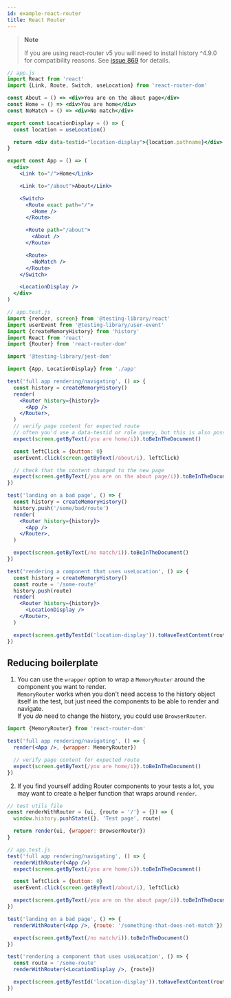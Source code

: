 ```yaml
---
id: example-react-router
title: React Router
---
```


> **Note**
>
> If you are using react-router v5 you will need to install history ^4.9.0 for
> compatibility reasons. See [issue
> 869](https://github.com/testing-library/react-testing-library/issues/869) for
> details.

```jsx
// app.js
import React from 'react'
import {Link, Route, Switch, useLocation} from 'react-router-dom'

const About = () => <div>You are on the about page</div>
const Home = () => <div>You are home</div>
const NoMatch = () => <div>No match</div>

export const LocationDisplay = () => {
  const location = useLocation()

  return <div data-testid="location-display">{location.pathname}</div>
}

export const App = () => (
  <div>
    <Link to="/">Home</Link>

    <Link to="/about">About</Link>

    <Switch>
      <Route exact path="/">
        <Home />
      </Route>

      <Route path="/about">
        <About />
      </Route>

      <Route>
        <NoMatch />
      </Route>
    </Switch>

    <LocationDisplay />
  </div>
)
```

```jsx
// app.test.js
import {render, screen} from '@testing-library/react'
import userEvent from '@testing-library/user-event'
import {createMemoryHistory} from 'history'
import React from 'react'
import {Router} from 'react-router-dom'

import '@testing-library/jest-dom'

import {App, LocationDisplay} from './app'

test('full app rendering/navigating', () => {
  const history = createMemoryHistory()
  render(
    <Router history={history}>
      <App />
    </Router>,
  )
  // verify page content for expected route
  // often you'd use a data-testid or role query, but this is also possible
  expect(screen.getByText(/you are home/i)).toBeInTheDocument()

  const leftClick = {button: 0}
  userEvent.click(screen.getByText(/about/i), leftClick)

  // check that the content changed to the new page
  expect(screen.getByText(/you are on the about page/i)).toBeInTheDocument()
})

test('landing on a bad page', () => {
  const history = createMemoryHistory()
  history.push('/some/bad/route')
  render(
    <Router history={history}>
      <App />
    </Router>,
  )

  expect(screen.getByText(/no match/i)).toBeInTheDocument()
})

test('rendering a component that uses useLocation', () => {
  const history = createMemoryHistory()
  const route = '/some-route'
  history.push(route)
  render(
    <Router history={history}>
      <LocationDisplay />
    </Router>,
  )

  expect(screen.getByTestId('location-display')).toHaveTextContent(route)
})
```

## Reducing boilerplate

1. You can use the `wrapper` option to wrap a `MemoryRouter` around the
   component you want to render.  
   `MemoryRouter` works when you don't need access to the history object itself
   in the test, but just need the components to be able to render and
   navigate.  
   If you _do_ need to change the history, you could use `BrowserRouter`.

```jsx
import {MemoryRouter} from 'react-router-dom'

test('full app rendering/navigating', () => {
  render(<App />, {wrapper: MemoryRouter})

  // verify page content for expected route
  expect(screen.getByText(/you are home/i)).toBeInTheDocument()
})
```

2. If you find yourself adding Router components to your tests a lot, you may
   want to create a helper function that wraps around `render`.

```jsx
// test utils file
const renderWithRouter = (ui, {route = '/'} = {}) => {
  window.history.pushState({}, 'Test page', route)

  return render(ui, {wrapper: BrowserRouter})
}
```

```jsx
// app.test.js
test('full app rendering/navigating', () => {
  renderWithRouter(<App />)
  expect(screen.getByText(/you are home/i)).toBeInTheDocument()

  const leftClick = {button: 0}
  userEvent.click(screen.getByText(/about/i), leftClick)

  expect(screen.getByText(/you are on the about page/i)).toBeInTheDocument()
})

test('landing on a bad page', () => {
  renderWithRouter(<App />, {route: '/something-that-does-not-match'})

  expect(screen.getByText(/no match/i)).toBeInTheDocument()
})

test('rendering a component that uses useLocation', () => {
  const route = '/some-route'
  renderWithRouter(<LocationDisplay />, {route})

  expect(screen.getByTestId('location-display')).toHaveTextContent(route)
})
```
